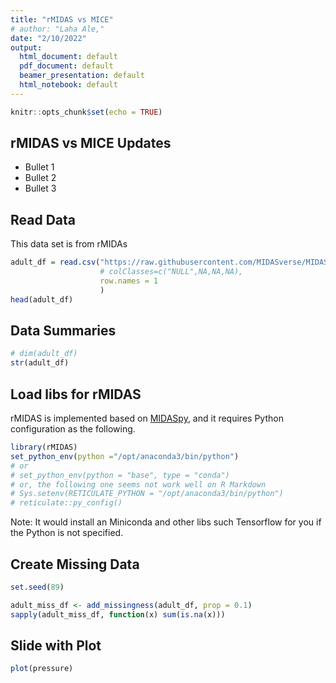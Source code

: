 ```yaml
---
title: "rMIDAS vs MICE"
# author: "Laha Ale,"
date: "2/10/2022"
output:
  html_document: default
  pdf_document: default
  beamer_presentation: default
  html_notebook: default
---
```


```r
knitr::opts_chunk$set(echo = TRUE)
```


## rMIDAS vs MICE Updates

- Bullet 1
- Bullet 2
- Bullet 3


## Read Data

This data set is from rMIDAs
```r
adult_df = read.csv("https://raw.githubusercontent.com/MIDASverse/MIDASpy/master/Examples/adult_data.csv",
                    # colClasses=c("NULL",NA,NA,NA),
                    row.names = 1
                    )
head(adult_df)
```

## Data Summaries

```r
# dim(adult_df)
str(adult_df)
```

## Load libs for rMIDAS

rMIDAS is implemented based on [MIDASpy](https://github.com/MIDASverse/MIDASpy),  and it requires Python configuration as the following.


```r
library(rMIDAS)
set_python_env(python ="/opt/anaconda3/bin/python")
# or
# set_python_env(python = "base", type = "conda")
# or, the following one seems not work well on R Markdown
# Sys.setenv(RETICULATE_PYTHON = "/opt/anaconda3/bin/python")
# reticulate::py_config()
```
Note: It would install an Miniconda and other libs such Tensorflow for you if the Python is not specified.


## Create Missing Data

```r
set.seed(89)

adult_miss_df <- add_missingness(adult_df, prop = 0.1)
sapply(adult_miss_df, function(x) sum(is.na(x)))
```

## Slide with Plot

```r
plot(pressure)
```

